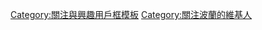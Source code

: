 {{Userbox
  |border-c = #FFFAFA
  |border-s = 1
  |id-c     = red
  |id-s     = 9
  |id-fc    = #FFB366
  |info-s   = 10
  |info-fc  = #FFFFFF
  |info-c   = red
  |id       = [[File:Flag of Poland.svg|45px]]
  |info     = 此用戶關注或感興趣於'''[[波蘭]]'''。
}}
<includeonly>[[Category:關注波蘭的維基人|{{PAGENAME}}]]</includeonly>
<noinclude>
<p style= "clear:both;padding-top:2em">
[[Category:關注與興趣用戶框模板]]
[[Category:關注波蘭的維基人]]
</noinclude>